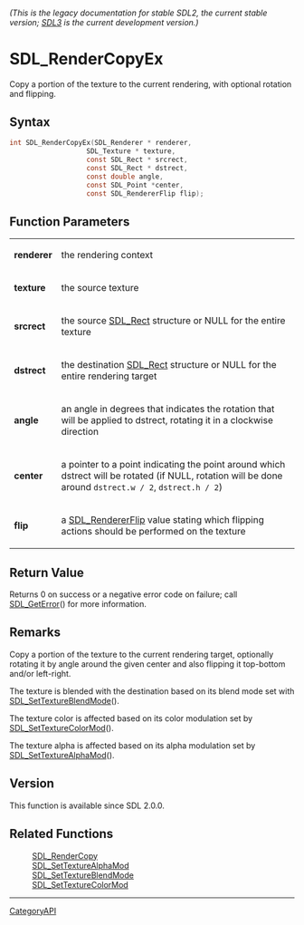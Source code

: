 ====== (This is the legacy documentation for stable SDL2, the current stable version; [https://wiki.libsdl.org/SDL3/ SDL3] is the current development version.) ======
= SDL_RenderCopyEx =

Copy a portion of the texture to the current rendering, with optional rotation and flipping.

== Syntax ==

<syntaxhighlight lang='c'>
int SDL_RenderCopyEx(SDL_Renderer * renderer,
                   SDL_Texture * texture,
                   const SDL_Rect * srcrect,
                   const SDL_Rect * dstrect,
                   const double angle,
                   const SDL_Point *center,
                   const SDL_RendererFlip flip);
</syntaxhighlight>

== Function Parameters ==

{|
|'''renderer'''
|the rendering context
|-
|'''texture'''
|the source texture
|-
|'''srcrect'''
|the source [[SDL_Rect]] structure or NULL for the entire texture
|-
|'''dstrect'''
|the destination [[SDL_Rect]] structure or NULL for the entire rendering target
|-
|'''angle'''
|an angle in degrees that indicates the rotation that will be applied to dstrect, rotating it in a clockwise direction
|-
|'''center'''
|a pointer to a point indicating the point around which dstrect will be rotated (if NULL, rotation will be done around <code>dstrect.w / 2</code>, <code>dstrect.h / 2</code>)
|-
|'''flip'''
|a [[SDL_RendererFlip]] value stating which flipping actions should be performed on the texture
|}

== Return Value ==

Returns 0 on success or a negative error code on failure; call
[[SDL_GetError]]() for more information.

== Remarks ==

Copy a portion of the texture to the current rendering target, optionally
rotating it by angle around the given center and also flipping it
top-bottom and/or left-right.

The texture is blended with the destination based on its blend mode set
with [[SDL_SetTextureBlendMode]]().

The texture color is affected based on its color modulation set by
[[SDL_SetTextureColorMod]]().

The texture alpha is affected based on its alpha modulation set by
[[SDL_SetTextureAlphaMod]]().

== Version ==

This function is available since SDL 2.0.0.

== Related Functions ==

:[[SDL_RenderCopy]]
:[[SDL_SetTextureAlphaMod]]
:[[SDL_SetTextureBlendMode]]
:[[SDL_SetTextureColorMod]]

----
[[CategoryAPI]]


